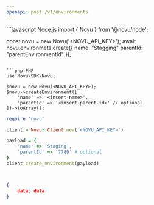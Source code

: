 ```yaml
---
openapi: post /v1/environments
---
```


<RequestExample>
```javascript Node.js
import { Novu } from '@novu/node';

const novu = new Novu('<NOVU_API_KEY>');
await novu.environmets.create({
  name: "Stagging"
  parentId: "parentEnvironmentId"
});
```

```php PHP
use Novu\SDK\Novu;

$novu = new Novu(<NOVU_API_KEY>);
$novu->createEnvironment([
    'name' => '<insert-name>',
    'parentId' => '<insert-parent-id>' // optional
])->toArray();
```

```ruby Ruby
require 'novu'

client = Novu::Client.new('<NOVU_API_KEY>')

payload = {
    'name' => 'Staging',
    'parentId' => '7789' # optional
}
client.create_environment(payload)
```

```python Python

```

```java Java

```

</RequestExample>

<ResponseExample>

```json Response
{
    data: data
}
```

</ResponseExample>